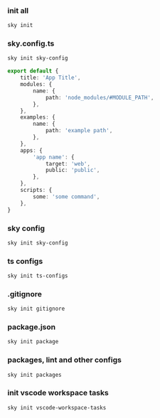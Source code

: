 ### init all
```sh
sky init
```

### sky.config.ts
```sh
sky init sky-config
```

```ts
export default {
    title: 'App Title',
    modules: {
        name: {
            path: 'node_modules/#MODULE_PATH',
        },
    },
    examples: {
        name: {
            path: 'example path',
        },
    },
    apps: {
        'app name': {
            target: 'web',
            public: 'public',
        },
    },
    scripts: {
        some: 'some command',
    },
}
```

### sky config
```sh
sky init sky-config
```

### ts configs
```sh
sky init ts-configs
```

### .gitignore
```sh
sky init gitignore
```

### package.json
```sh
sky init package
```

### packages, lint and other configs
```sh
sky init packages
```

### init vscode workspace tasks
```sh
sky init vscode-workspace-tasks
```

